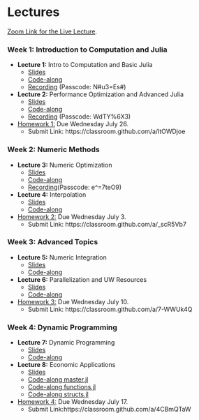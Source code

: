 # Lectures

[Zoom Link for the Live Lecture](https://uwmadison.zoom.us/j/94005146127?pwd=obHy3MRaU409nQtDHu5dHFZVIsOeXD.1).

### Week 1: Introduction to Computation and Julia

- **Lecture 1:** Intro to Computation and Basic Julia
  - [Slides](https://johnfhiggins.github.io/ComputationalBootcamp/lectures/lecture1.pdf)
  - [Code-along](https://johnfhiggins.github.io/ComputationalBootcamp/codealongs/CodeAlong1.jl)
  - [Recording](https://uwmadison.zoom.us/rec/share/ynn8lvn74Gl4zZaJQ_tQmhVo3pvyLBMaE98E2HVagWL1Kmb2lJhFdVikDxDjJYSu.ELFWtDc2BCCN0jRu 
Passcode:N#u3=Es#) (Passcode: N#u3=Es#)

- **Lecture 2:** Performance Optimization and Advanced Julia
  - [Slides](https://johnfhiggins.github.io/ComputationalBootcamp/lectures/lecture2.pdf)
  - [Code-along](https://johnfhiggins.github.io/ComputationalBootcamp/codealongs/CodeAlong2.jl)
  - [Recording](https://uwmadison.zoom.us/rec/share/6ezG063zaKlhNXcFdC8hrTrqcq5e1fP2vVUQqfVjwJk8JoSyvb3gxHeMjcSTtERy.VGdbaLZOycmGeTBR?startTime=1718819966000
Passcode: WdTY%6X3) (Passcode: WdTY%6X3)

- [Homework 1:](https://johnfhiggins.github.io/ComputationalBootcamp/homeworks/homework1.html) Due Wednesday July 26. 
  - Submit Link: https://classroom.github.com/a/ltOWDjoe
  
### Week 2: Numeric Methods

- **Lecture 3:** Numeric Optimization 
  - [Slides](https://johnfhiggins.github.io/ComputationalBootcamp/lectures/lecture3.pdf)
  - [Code-along](https://johnfhiggins.github.io/ComputationalBootcamp/codealongs/CodeAlong3.jl)
  - [Recording](https://uwmadison.zoom.us/rec/share/jYcm3SOBsnEj06FwHa2m2Jek2hr73QkmxMQXgo8Ry4vMtqCzczYCwKV0kxxmk1or.Ih-2Up-8199PViCW 
Passcode: e^=7teO9)(Passcode: e^=7teO9)
- **Lecture 4:** Interpolation
  - [Slides](https://johnfhiggins.github.io/ComputationalBootcamp/lectures/lecture4.pdf)
  - [Code-along](https://johnfhiggins.github.io/ComputationalBootcamp/codealongs/CodeAlong4.jl)


- [Homework 2:](https://johnfhiggins.github.io/ComputationalBootcamp/homeworks/homework2.html) Due Wednesday July 3. 
    - Submit Link: https://classroom.github.com/a/_scR5Vb7

### Week 3: Advanced Topics

- **Lecture 5:** Numeric Integration
  - [Slides](https://johnfhiggins.github.io/ComputationalBootcamp/lectures/lecture5.pdf)
  - [Code-along](https://johnfhiggins.github.io/ComputationalBootcamp/codealongs/CodeAlong5.jl)

- **Lecture 6:** Parallelization and UW Resources
  - [Slides](https://johnfhiggins.github.io/ComputationalBootcamp/lectures/lecture6.pdf)
  - [Code-along](https://johnfhiggins.github.io/ComputationalBootcamp/codealongs/CodeAlong6.jl)

- [Homework 3:](https://johnfhiggins.github.io/ComputationalBootcamp/homeworks/homework3.html) Due Wednesday July 10. 
    - Submit Link: https://classroom.github.com/a/7-WWUk4Q

### Week 4: Dynamic Programming

- **Lecture 7:** Dynamic Programming
  - [Slides](https://johnfhiggins.github.io/ComputationalBootcamp/lectures/lecture7.pdf)
  - [Code-along](https://johnfhiggins.github.io/ComputationalBootcamp/codealongs/CodeAlong7.jl)

- **Lecture 8:** Economic Applications
  - [Slides](https://johnfhiggins.github.io/ComputationalBootcamp/lectures/lecture8.pdf)
  - [Code-along master.jl](https://johnfhiggins.github.io/ComputationalBootcamp/codealongs/CodeAlong8_master.jl)
  - [Code-along functions.jl](https://johnfhiggins.github.io/ComputationalBootcamp/codealongs/CodeAlong8_functions.jl)
  - [Code-along structs.jl](https://johnfhiggins.github.io/ComputationalBootcamp/codealongs/CodeAlong8_structs.jl)

- [Homework 4:](https://johnfhiggins.github.io/ComputationalBootcamp/homeworks/homework4.html) Due Wednesday July 17. 
  - Submit Link:https://classroom.github.com/a/4CBmQTaW


  